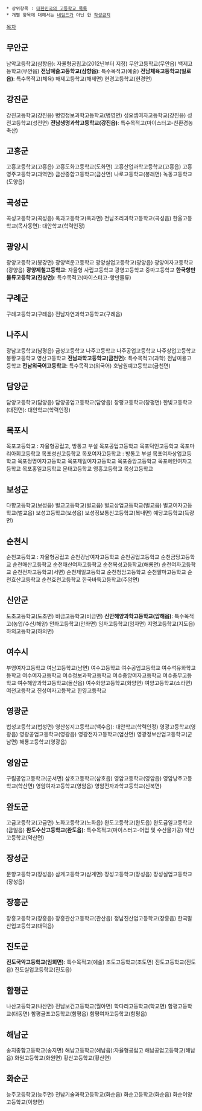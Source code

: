 * 상위항목 : [[대한민국의 고등학교 목록]]
 * 개별 항목에 대해서는 [[네임드]]가 아닌 한 [[작성금지]]
[[목차]]
== 무안군 ==
남악고등학교(삼향읍): 자율형공립고(2012년부터 지정)
무안고등학교(무안읍)
백제고등학교(무안읍)
'''전남예술고등학교(삼향읍)''': 특수목적고(예술)
'''전남체육고등학교(일로읍)''': 특수목적고(체육)
해제고등학교(해제면)
현경고등학교(현경면)

== 강진군 ==
강진고등학교(강진읍)
병영정보과학고등학교(병영면)
성요셉여자고등학교(강진읍)
성전고등학교(성전면)
'''전남생명과학고등학교(강진읍)''': 특수목적고(마이스터고-친환경농축산)

== 고흥군 ==
고흥고등학교(고흥읍)
고흥도화고등학교(도화면)
고흥산업과학고등학교(고흥읍)
고흥영주고등학교(과역면)
금산종합고등학교(금산면)
나로고등학교(봉래면)
녹동고등학교(도양읍)

== 곡성군 ==
곡성고등학교(곡성읍)
옥과고등학교(옥과면)
전남조리과학고등학교(곡성읍)
한울고등학교(목사동면): 대안학교(학력인정)

== 광양시 ==
광양고등학교(봉강면)
광양백운고등학교
광양실업고등학교(광양읍)
광양여자고등학교(광양읍)
'''광양제철고등학교''': 자율형 사립고등학교
광영고등학교
중마고등학교
'''한국항만물류고등학교(진상면)''': 특수목적고(마이스터고-항만물류)

== 구례군 ==
구례고등학교(구례읍)
전남자연과학고등학교(구례읍)

== 나주시 ==
광남고등학교(남평읍)
금성고등학교
나주고등학교
나주공업고등학교
나주상업고등학교
봉황고등학교
영산고등학교
'''전남과학고등학교(금천면)''': 특수목적고(과학)
전남미용고등학교
'''전남외국어고등학교''': 특수목적고(외국어)
호남원예고등학교(금천면)

== 담양군 ==
담양고등학교(담양읍)
담양공업고등학교(담양읍)
창평고등학교(창평면)
한빛고등학교(대전면): 대안학교(학력인정)

== 목포시 ==
목포고등학교 : 자율형공립고, 방통고 부설
목포공업고등학교
목포덕인고등학교
목포마리아회고등학교
목포성신고등학교
목포여자고등학교 : 방통고 부설
목포여자상업고등학교
목포정명여자고등학교
목포제일여자고등학교
목포중앙고등학교
목포혜인여자고등학교
목포홍일고등학교
문태고등학교
영흥고등학교
목상고등학교

== 보성군 ==
다향고등학교(보성읍)
벌교고등학교(벌교읍)
벌교상업고등학교(벌교읍)
벌교여자고등학교(벌교읍)
보성고등학교(보성읍)
보성정보통신고등학교(복내면)
예당고등학교(득량면)

== 순천시 ==
순천고등학교 : 자율형공립고
순천강남여자고등학교
순천공업고등학교
순천금당고등학교
순천매산고등학교
순천매산여자고등학교
순천복성고등학교(해룡면)
순천여자고등학교
순천전자고등학교(서면)
순천제일고등학교
순천청암고등학교
순천팔마고등학교
순천효산고등학교
순천효천고등학교
한국바둑고등학교(주암면)

== 신안군 ==
도초고등학교(도초면)
비금고등학교(비금면)
'''신안해양과학고등학교(압해읍)''': 특수목적고(농업/수산/해양)
안좌고등학교(안좌면)
임자고등학교(임자면)
지명고등학교(지도읍)
하의고등학교(하의면)

== 여수시 ==
부영여자고등학교
여남고등학교(남면)
여수고등학교
여수공업고등학교
여수석유화학고등학교
여수여자고등학교
여수정보과학고등학교
여수중앙여자고등학교
여수충무고등학교
여수해양과학고등학교(돌산읍)
여수화양고등학교(화양면)
여양고등학교(소라면)
여천고등학교
진성여자고등학교
한영고등학교

== 영광군 ==
법성고등학교(법성면)
영산성지고등학교(백수읍): 대안학교(학력인정)
영광고등학교(영광읍)
영광공업고등학교(영광읍)
영광전자고등학교(염산면)
영광정보산업고등학교(군남면)
해룡고등학교(영광읍)

== 영암군 ==
구림공업고등학교(군서면)
삼호고등학교(삼호읍)
영암고등학교(영암읍)
영암낭주고등학교(학산면)
영암여자고등학교(영암읍)
영암전자과학고등학교(신북면)

== 완도군 ==
고금고등학교(고금면)
노화고등학교(노화읍)
완도고등학교(완도읍)
완도금일고등학교(금일읍)
'''완도수산고등학교(완도읍)''': 특수목적고(마이스터고-어업 및 수산물가공)
약산고등학교(약산면)

== 장성군 ==
문향고등학교(장성읍)
삼계고등학교(삼계면)
장성고등학교(장성읍)
장성실업고등학교(장성읍)

== 장흥군 ==
장흥고등학교(장흥읍)
장흥관산고등학교(관산읍)
정남진산업고등학교(장흥읍)
한국말산업고등학교(대덕읍)

== 진도군 ==
'''진도국악고등학교(임회면)''': 특수목적고(예술)
조도고등학교(조도면)
진도고등학교(진도읍)
진도실업고등학교(진도읍)

== 함평군 ==
나산고등학교(나산면)
전남보건고등학교(월야면)
학다리고등학교(학교면)
함평고등학교(대동면)
함평골프고등학교(함평읍)
함평여자고등학교(함평읍)

== 해남군 ==
송지종합고등학교(송지면)
해남고등학교(해남읍):자율형공립고
해남공업고등학교(해남읍)
화원고등학교(화원면)
황산고등학교(황산면)

== 화순군 ==
능주고등학교(능주면)
전남기술과학고등학교(화순읍)
화순고등학교(화순읍)
화순이양고등학교(이양면)
